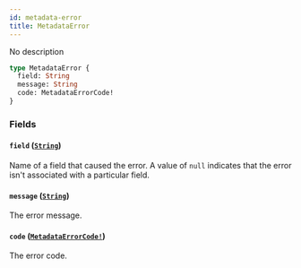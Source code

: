 ```yaml
---
id: metadata-error
title: MetadataError
---
```


No description

```graphql
type MetadataError {
  field: String
  message: String
  code: MetadataErrorCode!
}
```

### Fields

#### `field` ([`String`](/api-reference/scalars/string.mdx))

Name of a field that caused the error. A value of `null` indicates that the error isn't associated with a particular field.

#### `message` ([`String`](/api-reference/scalars/string.mdx))

The error message.

#### `code` ([`MetadataErrorCode!`](/api-reference/enums/metadata-error-code.mdx))

The error code.
